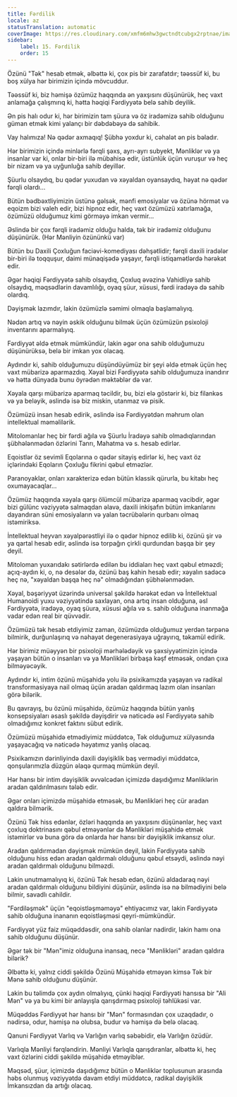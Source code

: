 ```yaml
---
title: Fərdilik
locale: az
statusTranslation: automatic
coverImage: https://res.cloudinary.com/xmfm6mhw3gwctndtcubgx2rptnae/image/upload/v1740468922/small_cover_tratado_de_psicologia_revolucionaria_a4c0dca4e0.webp
sidebar:
    label: 15. Fərdilik
    order: 15
---
```

Özünü "Tək" hesab etmək, əlbəttə ki, çox pis bir zarafatdır; təəssüf ki, bu boş xülya hər birimizin içində mövcuddur.

Təəssüf ki, biz həmişə özümüz haqqında ən yaxşısını düşünürük, heç vaxt anlamağa çalışmırıq ki, hətta həqiqi Fərdiyyətə belə sahib deyilik.

Ən pis halı odur ki, hər birimizin tam şüura və öz iradəmizə sahib olduğunu güman etmək kimi yalançı bir dəbdəbəyə də sahibik.

Vay halımıza! Nə qədər axmaqıq! Şübhə yoxdur ki, cəhalət ən pis bəladır.

Hər birimizin içində minlərlə fərqli şəxs, ayrı-ayrı subyekt, Mənliklər və ya insanlar var ki, onlar bir-biri ilə mübahisə edir, üstünlük üçün vuruşur və heç bir nizam və ya uyğunluğa sahib deyillər.

Şüurlu olsaydıq, bu qədər yuxudan və xəyaldan oyansaydıq, həyat nə qədər fərqli olardı...

Bütün bədbəxtliyimizin üstünə gəlsək, mənfi emosiyalar və özünə hörmət və eqoizm bizi valeh edir, bizi hipnoz edir, heç vaxt özümüzü xatırlamağa, özümüzü olduğumuz kimi görməyə imkan vermir...

Əslində bir çox fərqli iradəmiz olduğu halda, tək bir iradəmiz olduğunu düşünürük. (Hər Mənliyin özününkü var)

Bütün bu Daxili Çoxluğun faciəvi-komediyası dəhşətlidir; fərqli daxili iradələr bir-biri ilə toqquşur, daimi münaqişədə yaşayır, fərqli istiqamətlərdə hərəkət edir.

Əgər həqiqi Fərdiyyətə sahib olsaydıq, Çoxluq əvəzinə Vahidliyə sahib olsaydıq, məqsədlərin davamlılığı, oyaq şüur, xüsusi, fərdi iradəyə də sahib olardıq.

Dəyişmək lazımdır, lakin özümüzlə səmimi olmaqla başlamalıyıq.

Nədən artıq və nəyin əskik olduğunu bilmək üçün özümüzün psixoloji inventarını aparmalıyıq.

Fərdiyyət əldə etmək mümkündür, lakin əgər ona sahib olduğumuzu düşünürüksə, belə bir imkan yox olacaq.

Aydındır ki, sahib olduğumuzu düşündüyümüz bir şeyi əldə etmək üçün heç vaxt mübarizə aparmazdıq. Xəyal bizi Fərdiyyətə sahib olduğumuza inandırır və hətta dünyada bunu öyrədən məktəblər də var.

Xəyala qarşı mübarizə aparmaq təcildir, bu, bizi elə göstərir ki, biz filankəs və ya beləyik, əslində isə biz miskin, utanmaz və pisik.

Özümüzü insan hesab edirik, əslində isə Fərdiyyətdən məhrum olan intellektual məməlilərik.

Mitolomanlar heç bir fərdi ağıla və Şüurlu İradəyə sahib olmadıqlarından şübhələnmədən özlərini Tanrı, Mahatma və s. hesab edirlər.

Eqoistlər öz sevimli Eqolarına o qədər sitayiş edirlər ki, heç vaxt öz içlərindəki Eqoların Çoxluğu fikrini qəbul etməzlər.

Paranoyaklar, onları xarakterizə edən bütün klassik qürurla, bu kitabı heç oxumayacaqlar...

Özümüz haqqında xəyala qarşı ölümcül mübarizə aparmaq vacibdir, əgər bizi gülünc vəziyyətə salmaqdan əlavə, daxili inkişafın bütün imkanlarını dayandıran süni emosiyaların və yalan təcrübələrin qurbanı olmaq istəmiriksə.

İntellektual heyvan xəyalpərəstliyi ilə o qədər hipnoz edilib ki, özünü şir və ya qartal hesab edir, əslində isə torpağın çirkli qurdundan başqa bir şey deyil.

Mitoloman yuxarıdakı sətirlərdə edilən bu iddiaları heç vaxt qəbul etməzdi; açıq-aydın ki, o, nə desələr də, özünü baş kahin hesab edir; xəyalın sadəcə heç nə, "xəyaldan başqa heç nə" olmadığından şübhələnmədən.

Xəyal, bəşəriyyət üzərində universal şəkildə hərəkət edən və İntellektual Humanoidi yuxu vəziyyətində saxlayan, ona artıq insan olduğuna, əsl Fərdiyyətə, iradəyə, oyaq şüura, xüsusi ağıla və s. sahib olduğuna inanmağa vadar edən real bir qüvvədir.

Özümüzü tək hesab etdiyimiz zaman, özümüzdə olduğumuz yerdən tərpənə bilmirik, durğunlaşırıq və nəhayət degenerasiyaya uğrayırıq, təkamül edirik.

Hər birimiz müəyyən bir psixoloji mərhələdəyik və şəxsiyyətimizin içində yaşayan bütün o insanları və ya Mənlikləri birbaşa kəşf etməsək, ondan çıxa bilməyəcəyik.

Aydındır ki, intim özünü müşahidə yolu ilə psixikamızda yaşayan və radikal transformasiyaya nail olmaq üçün aradan qaldırmaq lazım olan insanları görə bilərik.

Bu qavrayış, bu özünü müşahidə, özümüz haqqında bütün yanlış konsepsiyaları əsaslı şəkildə dəyişdirir və nəticədə əsl Fərdiyyətə sahib olmadığımız konkret faktını sübut edirik.

Özümüzü müşahidə etmədiyimiz müddətcə, Tək olduğumuz xülyasında yaşayacağıq və nəticədə həyatımız yanlış olacaq.

Psixikamızın dərinliyində daxili dəyişiklik baş vermədiyi müddətcə, qonşularımızla düzgün əlaqə qurmaq mümkün deyil.

Hər hansı bir intim dəyişiklik əvvəlcədən içimizdə daşıdığımız Mənliklərin aradan qaldırılmasını tələb edir.

Əgər onları içimizdə müşahidə etməsək, bu Mənlikləri heç cür aradan qaldıra bilmərik.

Özünü Tək hiss edənlər, özləri haqqında ən yaxşısını düşünənlər, heç vaxt çoxluq doktrinasını qəbul etməyənlər də Mənlikləri müşahidə etmək istəmirlər və buna görə də onlarda hər hansı bir dəyişiklik imkansız olur.

Aradan qaldırmadan dəyişmək mümkün deyil, lakin Fərdiyyətə sahib olduğunu hiss edən aradan qaldırmalı olduğunu qəbul etsəydi, əslində nəyi aradan qaldırmalı olduğunu bilməzdi.

Lakin unutmamalıyıq ki, özünü Tək hesab edən, özünü aldadaraq nəyi aradan qaldırmalı olduğunu bildiyini düşünür, əslində isə nə bilmədiyini belə bilmir, savadlı cahildir.

"Fərdiləşmək" üçün "eqoistləşməməyə" ehtiyacımız var, lakin Fərdiyyətə sahib olduğuna inananın eqoistləşməsi qeyri-mümkündür.

Fərdiyyət yüz faiz müqəddəsdir, ona sahib olanlar nadirdir, lakin hamı ona sahib olduğunu düşünür.

Əgər tək bir "Mən"imiz olduğuna inansaq, necə "Mənlikləri" aradan qaldıra bilərik?

Əlbəttə ki, yalnız ciddi şəkildə Özünü Müşahidə etməyən kimsə Tək bir Mənə sahib olduğunu düşünür.

Lakin bu təlimdə çox aydın olmalıyıq, çünki həqiqi Fərdiyyəti hansısa bir "Ali Mən" və ya bu kimi bir anlayışla qarışdırmaq psixoloji təhlükəsi var.

Müqəddəs Fərdiyyət hər hansı bir "Mən" formasından çox uzaqdadır, o nədirsə, odur, həmişə nə olubsa, budur və həmişə də belə olacaq.

Qanuni Fərdiyyət Varlıq və Varlığın varlıq səbəbidir, elə Varlığın özüdür.

Varlıqla Mənliyi fərqləndirin. Mənliyi Varlıqla qarışdıranlar, əlbəttə ki, heç vaxt özlərini ciddi şəkildə müşahidə etməyiblər.

Məqsəd, şüur, içimizdə daşıdığımız bütün o Mənliklər toplusunun arasında həbs olunmuş vəziyyətdə davam etdiyi müddətcə, radikal dəyişiklik İmkansızdan da artığı olacaq.

